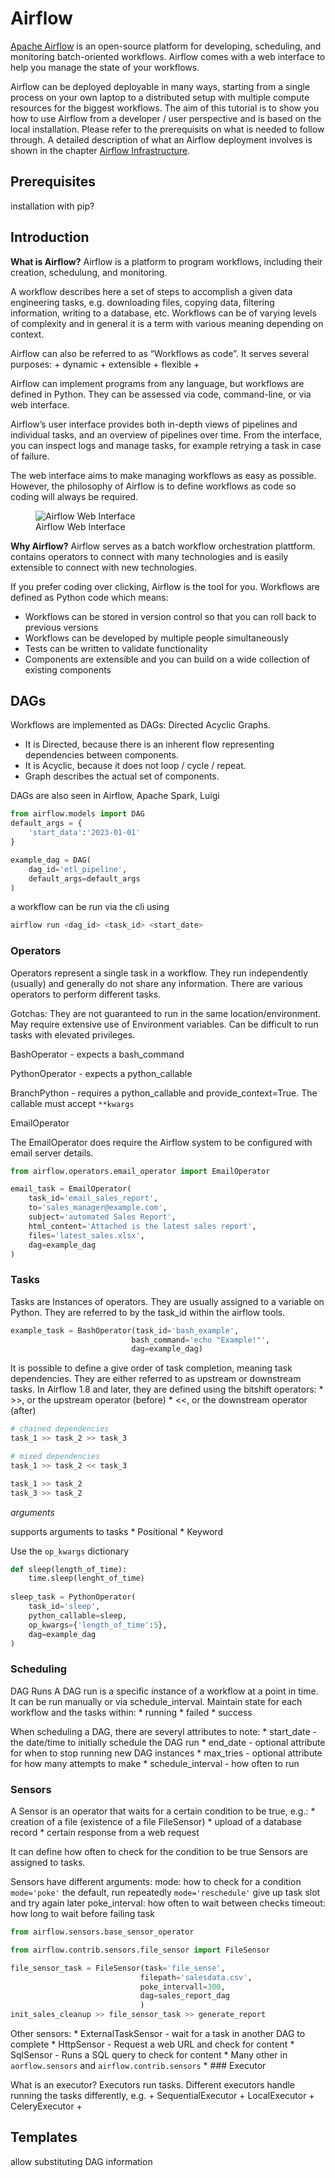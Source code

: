 # Airflow

[Apache Airflow](https://github.com/apache/airflow) is an open-source platform for developing, scheduling, and monitoring batch-oriented workflows. Airflow comes with a web interface to help you manage the state of your workflows. 

Airflow can be deployed deployable in many ways, starting from a single process on your own laptop to a distributed setup with multiple compute resources for the biggest workflows. The aim of this tutorial is to show you how to use Airflow from a developer / user perspective and is based on the local installation. Please refer to the prerequisits on what is needed to follow through.
A detailed description of what an Airflow deployment involves is shown in the chapter [Airflow Infrastructure](https://github.com/apache/airflow).

## Prerequisites

installation with pip?

## Introduction

**What is Airflow?**
Airflow is a platform to program workflows, including their creation, schedulung, and monitoring.

A workflow describes here a set of steps to accomplish a given data engineering tasks, e.g. downloading files, copying data, filtering information, writing to a database, etc.
Workflows can be of varying levels of complexity and in general it is a term with various meaning depending on context.

Airflow can also be referred to as “Workflows as code”. It serves several purposes:
+ dynamic
+ extensible
+ flexible
+ 

Airflow can implement programs from any language, but workflows are defined in Python.
They can be assessed via code, command-line, or via web interface.

Airflow’s user interface provides both in-depth views of pipelines and individual tasks, and an overview of pipelines over time. From the interface, you can inspect logs and manage tasks, for example retrying a task in case of failure.

The web interface aims to make managing workflows as easy as possible. However, the philosophy of Airflow is to define workflows as code so coding will always be required.

![Airflow Web Interface](images/05-Airflow/web-interface-overview.png) 

**Why Airflow?**
Airflow serves as a batch workflow orchestration plattform. contains operators to connect with many technologies and is easily extensible to connect with new technologies.

If you prefer coding over clicking, Airflow is the tool for you. Workflows are defined as Python code which means:

* Workflows can be stored in version control so that you can roll back to previous versions
* Workflows can be developed by multiple people simultaneously 
* Tests can be written to validate functionality
* Components are extensible and you can build on a wide collection of existing components

## DAGs

Workflows are implemented as DAGs: Directed Acyclic Graphs.

* It is Directed, because there is an inherent flow representing dependencies between components.
* It is Acyclic, because it does not loop / cycle / repeat.
* Graph describes the actual set of components.

DAGs are also seen in Airflow, Apache Spark, Luigi

```python
from airflow.models import DAG
default_args = {
    'start_data':'2023-01-01'
}

example_dag = DAG(
    dag_id='etl_pipeline',
    default_args=default_args
)
```

a workflow can be run via the cli using 

```bash
airflow run <dag_id> <task_id> <start_date>
```


### Operators

Operators represent a single task in a workflow. They run independently (usually) and generally do not share any information. There are various operators to perform different tasks.

Gotchas: They are not guaranteed to run in the same location/environment. May require extensive use of Environment variables. Can be difficult to run tasks with elevated privileges.


BashOperator - expects a bash_command

PythonOperator - expects a python_callable

BranchPython - requires a python_callable and provide_context=True. The callable must accept `**kwargs`

EmailOperator

The EmailOperator does require the Airflow system to be configured with email server details.

```python
from airflow.operators.email_operator import EmailOperator

email_task = EmailOperator(
    task_id='email_sales_report',
    to='sales_manager@example.com',
    subject='automated Sales Report',
    html_content='Attached is the latest sales report',
    files='latest_sales.xlsx',
    dag=example_dag
)
```

###  Tasks

Tasks are Instances of operators. They are usually assigned to a variable on Python.
They are referred to by the task_id within the airflow tools.

```python
example_task = BashOperator(task_id='bash_example',
                           bash_command='echo "Example!"',
                           dag=example_dag)
```

It is possible to define a give order of task completion, meaning task dependencies. They are either referred to as upstream or downstream tasks.
In Airflow 1.8 and later, they are defined using the bitshift operators:
* >>, or the upstream operator (before)
* <<, or the downstream operator (after)

```python
# chained dependencies
task_1 >> task_2 >> task_3

# mixed dependencies
task_1 >> task_2 << task_3

task_1 >> task_2
task_3 >> task_2
```

*arguments*

supports arguments to tasks 
* Positional
* Keyword

Use the `op_kwargs` dictionary

```python
def sleep(length_of_time):
    time.sleep(lenght_of_time)
    
sleep_task = PythonOperator(
    task_id='sleep',
    python_callable=sleep,
    op_kwargs={'length_of_time':5},
    dag=example_dag
)

```
### Scheduling

DAG Runs
A DAG run is a specific instance of a workflow at a point in time. It can be run manually or via schedule_interval. Maintain state for each workflow and the tasks within:
* running
* failed
* success

When scheduling a DAG, there are severyl attributes to note:
* start_date - the date/time to initially schedule the DAG run
* end_date - optional attribute for when to stop running new DAG instances
* max_tries - optional attribute for how many attempts to make
* schedule_interval - how often to run


### Sensors

A Sensor is an operator that waits for a certain condition to be true, e.g.:
* creation of a file (existence of a file FileSensor)
* upload of a database record
* certain response from a web request

It can define how often to check for the condition to be true
Sensors are assigned to tasks.

Sensors have different arguments:
mode:  how to check for a condition
`mode='poke'` the default, run repeatedly
`mode='reschedule'` give up task slot and try again later
poke_interval: how often to wait between checks
timeout: how long to wait before failing task

```python
from airflow.sensors.base_sensor_operator
```

```python
from airflow.contrib.sensors.file_sensor import FileSensor

file_sensor_task = FileSensor(task='file_sense',
                             filepath='salesdata.csv',
                             poke_intervall=300,
                             dag=sales_report_dag
                             )
init_sales_cleanup >> file_sensor_task >> generate_report
```

Other sensors:
* ExternalTaskSensor - wait for a task in another DAG to complete
* HttpSensor - Request a web URL and check for content
* SqlSensor - Runs a SQL query to check for content
* Many other in `aorflow.sensors` and `airflow.contrib.sensors`
* 
### Executor

What is an executor? 
Executors run tasks. Different executors handle running the tasks differently, e.g.
+ SequentialExecutor
+ LocalExecutor
+ CeleryExecutor
+ 

## Templates

allow substituting DAG information
